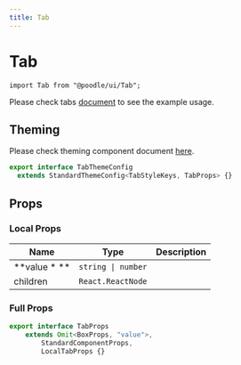```yaml
---
title: Tab
---
```


# Tab

```tsx
import Tab from "@poodle/ui/Tab";
```

Please check tabs [document](/ui/components/tabs) to see the example usage.

## Theming

[//]: # (GetTheming[==TabThemeStyles,TabThemeConfig,Tab/index.ts==])



Please check theming component document [here](/theming/component).
 		
```ts
export interface TabThemeConfig
  extends StandardThemeConfig<TabStyleKeys, TabProps> {}

``` 
		
		

[//]: # (EndGetTheming)

## Props

[//]: # (GetProps[==LocalTabProps,Tab/Tab.tsx==])


### Local Props


| Name          | Type               | Description |
| ------------- | ------------------ | ----------- |
| **value \* ** | `string \| number` |             |
| children      | `React.ReactNode`  |             |
				

[//]: # (EndGetProps)

[//]: # (GetPartialProps[==TabProps,Tab/Tab.tsx==])


### Full Props

```ts
export interface TabProps
	extends Omit<BoxProps, "value">,
		StandardComponentProps,
		LocalTabProps {} 
```
				

[//]: # (GetPartialProps)
